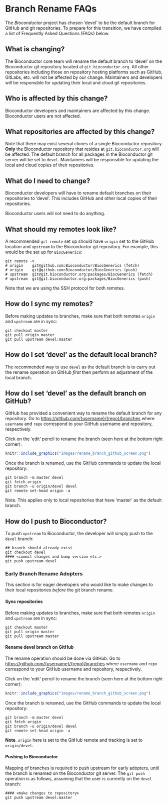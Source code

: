 # Branch Rename FAQs

The _Bioconductor_ project has chosen 'devel' to be the default branch for
GitHub and git repositories. To prepare for this transition, we have compiled a
list of Frequently Asked Questions (FAQs) below.

## What is changing?

The Bioconductor core team will rename the default branch to 'devel' on the
Bioconductor git repository located at `git.bioconductor.org`. All other
repositories including those on repository hosting platforms such as GitHub,
GitLabs, etc. will not be affected by our change. Maintainers and developers
will be responsible for updating their local and cloud git repositories.

## Who is affected by this change?

Bioconductor developers and maintainers are affected by this change.
Bioconductor users are not affected.

## What repositories are affected by this change?

Note that there may exist several clones of a single Bioconductor repository.
**Only** the Bioconductor repository that resides at `git.bioconductor.org` will
be affected. The default branch for all packages in the Bioconductor git server
will be set to `devel`. Maintainers will be responsible for updating the local
and cloud copies of their repositories.

## What do I need to change?

Bioconductor developers will have to rename default branches on their
repositories to 'devel'. This includes GitHub and other local copies of their
repositories.

Bioconductor users will not need to do anything.

## What should my remotes look like?

A recommended `git remote` set up should have `origin` set to the GitHub
location and `upstream` to the Bioconductor git repository. For example,
this would be the set up for `BiocGenerics`:

    git remote -v
    # origin	git@github.com:Bioconductor/BiocGenerics (fetch)
    # origin	git@github.com:Bioconductor/BiocGenerics (push)
    # upstream	git@git.bioconductor.org:packages/BiocGenerics (fetch)
    # upstream	git@git.bioconductor.org:packages/BiocGenerics (push)
    
Note that we are using the SSH protocol for both remotes.

## How do I sync my remotes? {.tabset .tabset-face .tabset-pills}

Before making updates to branches, make sure that both remotes `origin` and
`upstream` are in sync:

    git checkout master
    git pull origin master
    git pull upstream devel:master

## How do I set 'devel' as the default local branch? {.tabset .tabset-face .tabset-pills}

The recommended way to use `devel` as the default branch is to carry out the
rename operation on GitHub _first_ then perform an adjustment of the local
branch.

## How do I set 'devel' as the default branch on GitHub?

GitHub has provided a convenient way to rename the default branch for any
repository. Go to <https://github.com/{username}/{repo}/branches> where
`username` and `repo` correspond to your GitHub username and repository,
respectively.

Click on the 'edit' pencil to rename the branch (seen here at the bottom right
corner):

```r
knitr::include_graphics("images/rename_branch_github_screen.png")
```

Once the branch is renamed, use the GitHub commands to update the local
repository:

    git branch -m master devel
    git fetch origin
    git branch -u origin/devel devel
    git remote set-head origin -a

Note. This applies only to local repositories that have 'master' as the default
branch.

## How do I push to Bioconductor? {.tabset .tabset-face .tabset-pills}

To push `upstream` to Bioconductor, the developer will simply push to the
`devel` branch: 

    ## branch should already exist
    git checkout devel
    #### <commit changes and bump version etc.>
    git push upstream devel

### Early Branch Rename Adopters

This section is for eager developers who would like to make changes to their
local repositories _before_ the git branch rename.

#### Sync repositories

Before making updates to branches, make sure that both remotes `origin` and
`upstream` are in sync:

    git checkout master
    git pull origin master
    git pull upstream master

#### Rename devel branch on GitHub

The rename operation should be done via GitHub. Go to
<https://github.com/{username}/{repo}/branches> where `username` and `repo`
correspond to your GitHub username and repository, respectively.

Click on the 'edit' pencil to rename the branch (seen here at the bottom right
corner):

```r
knitr::include_graphics("images/rename_branch_github_screen.png")
```

Once the branch is renamed, use the GitHub commands to update the local
repository:

    git branch -m master devel
    git fetch origin
    git branch -u origin/devel devel
    git remote set-head origin -a
    
**Note**. `origin` here is set to the GitHub remote and tracking is set to
`origin/devel`.

#### Pushing to Bioconductor

Mapping of branches is required to push upstream for early adopters, until the
branch is renamed on the Bioconductor git server. The `git push` operation is as
follows, assuming that the user is currently on the `devel` branch:

    #### <make changes to repository>
    git push upstream devel:master
